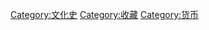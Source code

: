 {{Catnav|頁面分類|各種主題的頁面分類|各種主題的歷史|文化史}}
{{Catnav|頁面分類|历史|各種主題的歷史|文化史}}
{{Catnav|頁面分類|人类社会|生活|文化|文化史}}
{{Catnav|頁面分類|人类社会|生活|愛好|收藏}}
{{Catnav|頁面分類|人类社会|文化|文化史}}
{{Commonscat|Numismatics}}

[[Category:文化史|Category:文化史]]
[[Category:收藏|Category:收藏]]
[[Category:货币|Category:货币]]